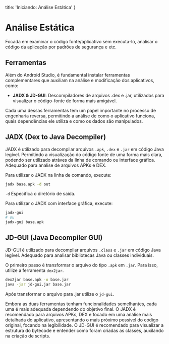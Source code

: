   title: 'Iniciando: Análise Estática'
}

# Análise Estática
Focada em examinar o código fonte/aplicativo sem executa-lo, analisar o código da aplicação por padrões de segurança e etc.

## Ferramentas
Além do Android Studio, é fundamental instalar ferramentas complementares que auxiliam na análise e modificação dos aplicativos, como:

- **JADX & JD-GUI**: Descompiladores de arquivos .dex e .jar, utilizados para visualizar o código-fonte de forma mais amigável.

Cada uma dessas ferramentas tem um papel importante no processo de engenharia reversa, permitindo a análise de como o aplicativo funciona, quais dependências ele utiliza e como os dados são manipulados.

## JADX (Dex to Java Decompiler)
JADX é utilizado para decompilar arquivos `.apk`, `.dex` e `.jar` em código Java legível. Permitindo a visualização do código fonte de uma forma mais clara, podendo ser utilizado atráves da linha de comando ou interface gráfica. Adequado para analise de arquivos APKs e DEX.

Para utilizar o JADX na linha de comando, execute:
```bash
jadx base.apk -d out
```
`-d` Especifica o diretório de saída.

Para utilizar o JADX com interface gráfica, execute: 
```bash
jadx-gui
# ou
jadx-gui base.apk
```

## JD-GUI (Java Decompiler GUI)
JD-GUI é utilizado para decompilar arquivos `.class` e `.jar` em código Java legível. Adequado para analisar bibliotecas Java ou classes individuais.

O primeiro passo é transformar o arquivo do tipo `.apk` em `.jar`. Para isso, utilize a ferramenta `dex2jar`.

```bash
dex2jar base.apk -o base.jar
java -jar jd-gui.jar base.jar
```

Após transformar o arquivo para .jar utilize o `jd-gui`.

Embora as duas ferramentas tenham funcionalidades semelhantes, cada uma é mais adequada dependendo do objetivo final. O JADX é recomendado para arquivos APKs, DEX e focado em uma análise mais detalhada do aplicativo, apresentando o mais próximo possível do código original, focando na legibilidade. O JD-GUI é recomendado para visualizar a estrutura do bytecode e entender como foram criadas as classes, auxilando na criação de scripts.
